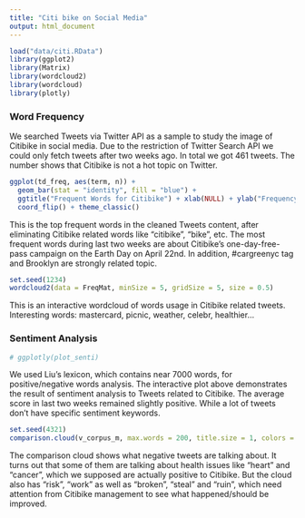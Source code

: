 ```yaml
---
title: "Citi bike on Social Media"
output: html_document
---
```


```r
load("data/citi.RData")
library(ggplot2)
library(Matrix)
library(wordcloud2)
library(wordcloud)
library(plotly)
```

### Word Frequency

We searched Tweets via Twitter API as a sample to study the image of Citibike in social media. Due to the restriction of Twitter Search API we could only fetch tweets after two weeks ago. In total we got 461 tweets. The number shows that Citibike is not a hot topic on Twitter.

```r
ggplot(td_freq, aes(term, n)) +
  geom_bar(stat = "identity", fill = "blue") +
  ggtitle("Frequent Words for Citibike") + xlab(NULL) + ylab("Frequency") + 
  coord_flip() + theme_classic()
```

This is the top frequent words in the cleaned Tweets content, after eliminating Citibike related words like "citibike", "bike", etc. The most frequent words during last two weeks are about Citibike's one-day-free-pass campaign on the Earth Day on April 22nd. In addition, #cargreenyc tag and Brooklyn are strongly related topic. 

```r
set.seed(1234)
wordcloud2(data = FreqMat, minSize = 5, gridSize = 5, size = 0.5)
```

This is an interactive wordcloud of words usage in Citibike related tweets. Interesting words: mastercard, picnic, weather, celebr, healthier...

### Sentiment Analysis

```r
# ggplotly(plot_senti)
```

We used Liu's lexicon, which contains near 7000 words, for positive/negative words analysis. The interactive plot above demonstrates the result of sentiment analysis to Tweets related to Citibike. The average score in last two weeks remained slightly positive. While a lot of tweets don't have specific sentiment keywords.

```r
set.seed(4321)
comparison.cloud(v_corpus_m, max.words = 200, title.size = 1, colors = c("orange", "blue"))
```

The comparison cloud shows what negative tweets are talking about. It turns out that some of them are talking about health issues like "heart" and "cancer", which we supposed are actually positive to Citibike. But the cloud also has "risk", "work" as well as "broken", "steal" and "ruin", which need attention from Citibike management to see what happened/should be improved. 



